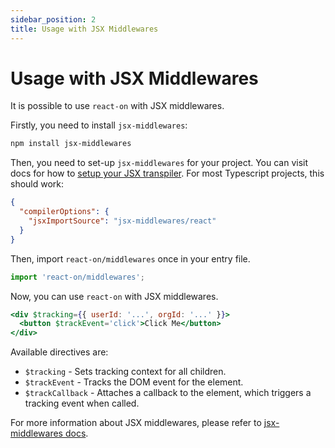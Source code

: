 ```yaml
---
sidebar_position: 2
title: Usage with JSX Middlewares
---
```


# Usage with JSX Middlewares

It is possible to use `react-on` with JSX middlewares.

Firstly, you need to install `jsx-middlewares`:

```bash npm2yarn
npm install jsx-middlewares
```

Then, you need to set-up `jsx-middlewares` for your project. You can visit docs for how to [setup your JSX transpiler](https://gkurt.com/jsx-middlewares/#setup-your-jsx-transpiler). For most Typescript projects, this should work:

```json title="tsconfig.json"
{
  "compilerOptions": {
    "jsxImportSource": "jsx-middlewares/react"
  }
}
```

Then, import `react-on/middlewares` once in your entry file.

```js title="main.ts"
import 'react-on/middlewares';
```

Now, you can use `react-on` with JSX middlewares.

```jsx title="Example.jsx"
<div $tracking={{ userId: '...', orgId: '...' }}>
  <button $trackEvent='click'>Click Me</button>
</div>
```

Available directives are:

- `$tracking` - Sets tracking context for all children.
- `$trackEvent` - Tracks the DOM event for the element.
- `$trackCallback` - Attaches a callback to the element, which triggers a tracking event when called.

For more information about JSX middlewares, please refer to [jsx-middlewares docs](https://gkurt.com/jsx-middlewares/).
